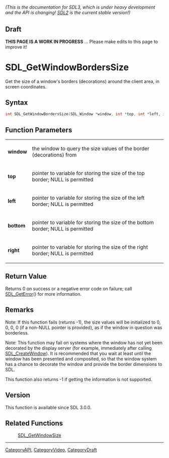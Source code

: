 ====== (This is the documentation for SDL3, which is under heavy development and the API is changing! [https://wiki.libsdl.org/ SDL2] is the current stable version!) ======

== Draft ==

'''THIS PAGE IS A WORK IN PROGRESS''' ... Please make edits to this page to improve it!



<!-- #*^*^*^*^*See https://wiki.libsdl.org/SGFunctions for details on editing this page*^*^*^*^* -->
= SDL_GetWindowBordersSize =

Get the size of a window's borders (decorations) around the client area, in screen coordinates.

== Syntax ==

<syntaxhighlight lang='c'>
int SDL_GetWindowBordersSize(SDL_Window *window, int *top, int *left, int *bottom, int *right);
</syntaxhighlight>

== Function Parameters ==

{|
|'''window'''
|the window to query the size values of the border (decorations) from
|-
|'''top'''
|pointer to variable for storing the size of the top border; NULL is permitted
|-
|'''left'''
|pointer to variable for storing the size of the left border; NULL is permitted
|-
|'''bottom'''
|pointer to variable for storing the size of the bottom border; NULL is permitted
|-
|'''right'''
|pointer to variable for storing the size of the right border; NULL is permitted
|}

== Return Value ==

Returns 0 on success or a negative error code on failure; call
[[SDL_GetError]]() for more information.

== Remarks ==

Note: If this function fails (returns -1), the size values will be
initialized to 0, 0, 0, 0 (if a non-NULL pointer is provided), as if the
window in question was borderless.

Note: This function may fail on systems where the window has not yet been
decorated by the display server (for example, immediately after calling
[[SDL_CreateWindow]]). It is recommended that you wait at least until the
window has been presented and composited, so that the window system has a
chance to decorate the window and provide the border dimensions to SDL.

This function also returns -1 if getting the information is not supported.

== Version ==

This function is available since SDL 3.0.0.

== Related Functions ==

:[[SDL_GetWindowSize]]

----
[[CategoryAPI]], [[CategoryVideo]], [[CategoryDraft]]
<!-- #See the Style Guide for instructions on editing the footer. -->


